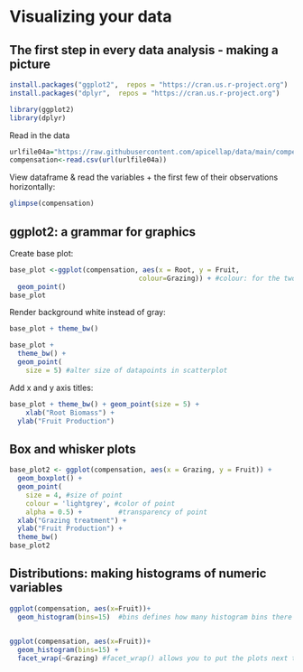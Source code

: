 # Visualizing your data

## The first step in every data analysis - making a picture

```r
install.packages("ggplot2",  repos = "https://cran.us.r-project.org")
install.packages("dplyr",  repos = "https://cran.us.r-project.org")
```

```r
library(ggplot2)
library(dplyr)
```

Read in the data 
```r
urlfile04a="https://raw.githubusercontent.com/apicellap/data/main/compensation.csv"
compensation<-read.csv(url(urlfile04a))
```

View dataframe & read the variables + the first few of their observations horizontally: 
```r
glimpse(compensation) 
```

## ggplot2: a grammar for graphics 

Create base plot: 
```r
base_plot <-ggplot(compensation, aes(x = Root, y = Fruit, 
                                colour=Grazing)) + #colour: for the two levels of the categorical variable, Grazing
  geom_point()                                       
base_plot
```

Render background white instead of gray: 
```r
base_plot + theme_bw()
```

```r
base_plot + 
  theme_bw() + 
  geom_point(
    size = 5) #alter size of datapoints in scatterplot 
```

Add x and y axis titles: 
```r
base_plot + theme_bw() + geom_point(size = 5) + 
    xlab("Root Biomass") + 
  ylab("Fruit Production") 
```

## Box and whisker plots
```r
base_plot2 <- ggplot(compensation, aes(x = Grazing, y = Fruit)) + 
  geom_boxplot() +  
  geom_point(
    size = 4, #size of point
    colour = 'lightgrey', #color of point
    alpha = 0.5) +         #transparency of point 
  xlab("Grazing treatment") + 
  ylab("Fruit Production") + 
  theme_bw() 
base_plot2
```

## Distributions: making histograms of numeric variables 

```r
ggplot(compensation, aes(x=Fruit))+
  geom_histogram(bins=15)  #bins defines how many histogram bins there are 
 
```

```r
ggplot(compensation, aes(x=Fruit))+
  geom_histogram(bins=15) + 
  facet_wrap(~Grazing) #facet_wrap() allows you to put the plots next to each other, a variable must be specified 
```


